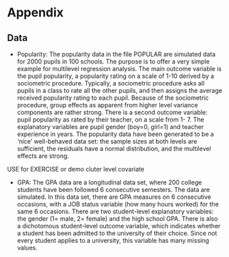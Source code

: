 # Appendix


## Data

- <span class="emph">Popularity</span>: The popularity data in the file POPULAR are simulated data for 2000 pupils in 100 schools. The purpose is to offer a very simple example for multilevel regression analysis. The main outcome variable is the pupil popularity, a popularity rating on a scale of 1-10 derived by a sociometric procedure. Typically, a sociometric procedure asks all pupils in a class to rate all the other pupils, and then assigns the average received popularity rating to each pupil. Because of the sociometric procedure, group effects as apparent from higher level variance components are rather strong. There is a second outcome variable: pupil popularity as rated by their teacher, on a scale from 1- 7. The explanatory variables are pupil gender (boy=0, girl=1) and teacher experience in years. The popularity data have been generated to be a 'nice' well-behaved data set: the sample sizes at both levels are sufficient, the residuals have a normal distribution, and the multilevel effects are strong.

USE for EXERCISE or demo cluter level covariate

- <span class="emph">GPA</span>: The GPA data are a longitudinal data set, where 200 college students have been followed 6 consecutive semesters. The data are simulated. In this data set, there are GPA measures on 6 consecutive occasions, with a JOB status variable (how many hours worked) for the same 6 occasions. There are two student-level explanatory variables: the gender (1= male, 2= female) and the high school GPA. There is also a dichotomous student-level outcome variable, which indicates whether a student has been admitted to the university of their choice. Since not every student applies to a university, this variable has many missing values. 